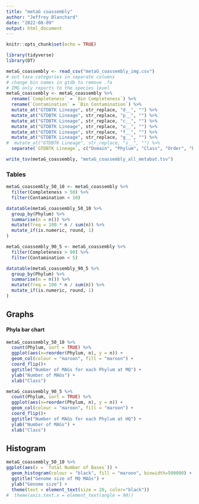 ```yaml
---
title: "metaG coassembly"
author: "Jeffrey Blanchard"
date: "2022-08-09"
output: html_document
---
```


```r
knitr::opts_chunk$set(echo = TRUE)
```

```r
library(tidyverse)
library(DT)
```


```r
metaG_coassembly <- read_csv("metaG_coassembly_img.csv")
# out taxa categories in separate columns
# change bin names in gtdb to remove .fa
# IMG only reports to the species level
metaG_coassembly <- metaG_coassembly %>% 
  rename(`Completeness` = `Bin Completeness`) %>% 
  rename(`Contamination` = `Bin Contamination`) %>% 
  mutate_at("GTDBTK Lineage", str_replace, "d__", "") %>% 
  mutate_at("GTDBTK Lineage", str_replace, "p__", "") %>% 
  mutate_at("GTDBTK Lineage", str_replace, "c__", "") %>% 
  mutate_at("GTDBTK Lineage", str_replace, "o__", "") %>% 
  mutate_at("GTDBTK Lineage", str_replace, "f__", "") %>% 
  mutate_at("GTDBTK Lineage", str_replace, "g__", "") %>% 
#  mutate_at("GTDBTK Lineage", str_replace, "s__", "") %>% 
  separate(`GTDBTK Lineage`, c("Domain", "Phylum", "Class", "Order", "Family", "Genus"), ";")
```
```r
write_tsv(metaG_coassembly, "metaG_coassembly_all_metabat.tsv")
```

### Tables

```r
metaG_coassembly_50_10 <- metaG_coassembly %>%
  filter(Completeness > 50) %>% 
  filter(Contamination < 10) 

datatable(metaG_coassembly_50_10 %>% 
  group_by(Phylum) %>% 
  summarise(n = n()) %>%
  mutate(freq = 100 * n / sum(n)) %>% 
  mutate_if(is.numeric, round, 1)  
)
```


```r
metaG_coassembly_90_5 <- metaG_coassembly %>%
  filter(Completeness > 90) %>% 
  filter(Contamination < 5) 

datatable(metaG_coassembly_90_5 %>% 
  group_by(Phylum) %>% 
  summarise(n = n()) %>%
  mutate(freq = 100 * n / sum(n)) %>% 
  mutate_if(is.numeric, round, 1)  
)
```

## Graphs

#### Phyla bar chart


```r
metaG_coassembly_50_10 %>% 
  count(Phylum, sort = TRUE) %>% 
  ggplot(aes(x=reorder(Phylum, n), y = n)) +
  geom_col(colour = "maroon", fill = "maroon") +
  coord_flip()+
  ggtitle("Number of MAGs for each Phylum at MQ") +
  ylab("Number of MAGs") + 
  xlab("Class")
```
```r
metaG_coassembly_90_5 %>% 
  count(Phylum, sort = TRUE) %>% 
  ggplot(aes(x=reorder(Phylum, n), y = n)) +
  geom_col(colour = "maroon", fill = "maroon") +
  coord_flip()+
  ggtitle("Number of MAGs for each Phylum at HQ") +
  ylab("Number of MAGs") + 
  xlab("Class")
```



## Histogram

```r
metaG_coassembly_50_10 %>% 
ggplot(aes(x = `Total Number of Bases`)) + 
  geom_histogram(colour = "black", fill = "maroon", binwidth=500000) +
  ggtitle("Genome size of MQ MAGs") +
  ylab("Genome size") + 
  theme(text = element_text(size = 20, color="black"))
#  theme(axis.text.x = element_text(angle = 90)) 
```